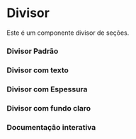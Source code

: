 

<Meta of={Story} />

# Divisor

Este é um componente divisor de seções.

### Divisor Padrão

<Canvas of={Story.Default} />

### Divisor com texto

<Canvas of={Story.DivisorWithProps} />

### Divisor com Espessura

<Canvas of={Story.ThicknessDivisor} />

### Divisor com fundo claro

<Canvas of={Story.DivisorDark} />

### Documentação interativa

<Primary />
<Controls />